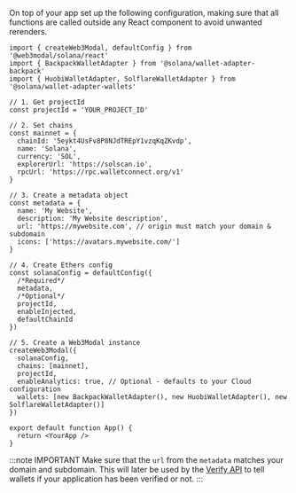 
On top of your app set up the following configuration, making sure that all functions are called outside any React component to avoid unwanted rerenders.

```tsx
import { createWeb3Modal, defaultConfig } from '@web3modal/solana/react'
import { BackpackWalletAdapter } from '@solana/wallet-adapter-backpack'
import { HuobiWalletAdapter, SolflareWalletAdapter } from '@solana/wallet-adapter-wallets'

// 1. Get projectId
const projectId = 'YOUR_PROJECT_ID'

// 2. Set chains
const mainnet = {
  chainId: '5eykt4UsFv8P8NJdTREpY1vzqKqZKvdp',
  name: 'Solana',
  currency: 'SOL',
  explorerUrl: 'https://solscan.io',
  rpcUrl: 'https://rpc.walletconnect.org/v1'
}

// 3. Create a metadata object
const metadata = {
  name: 'My Website',
  description: 'My Website description',
  url: 'https://mywebsite.com', // origin must match your domain & subdomain
  icons: ['https://avatars.mywebsite.com/']
}

// 4. Create Ethers config
const solanaConfig = defaultConfig({
  /*Required*/
  metadata,
  /*Optional*/
  projectId,
  enableInjected,
  defaultChainId
})

// 5. Create a Web3Modal instance
createWeb3Modal({
  solanaConfig,
  chains: [mainnet],
  projectId,
  enableAnalytics: true, // Optional - defaults to your Cloud configuration
  wallets: [new BackpackWalletAdapter(), new HuobiWalletAdapter(), new SolflareWalletAdapter()]
})

export default function App() {
  return <YourApp />
}
```

:::note IMPORTANT
Make sure that the `url` from the `metadata` matches your domain and subdomain. This will later be used by the [Verify API](../../../cloud/verify.mdx) to tell wallets if your application has been verified or not.
:::
